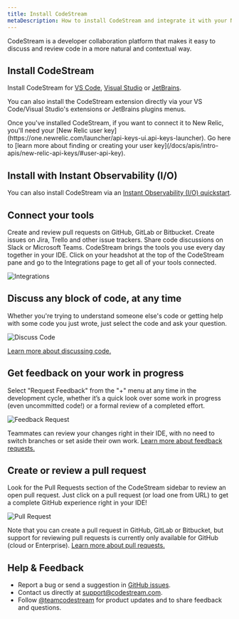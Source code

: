 ```yaml
---
title: Install CodeStream
metaDescription: How to install CodeStream and integrate it with your New Relic account.
---
```


CodeStream is a developer collaboration platform that makes it easy to discuss and review code in a more natural and contextual way. 

## Install CodeStream

Install CodeStream for [VS Code](https://marketplace.visualstudio.com/items?itemName=CodeStream.codestream), [Visual Studio](https://marketplace.visualstudio.com/items?itemName=CodeStream.codestream-vs) or [JetBrains](https://plugins.jetbrains.com/plugin/12206-codestream).

You can also install the CodeStream extension directly via your VS Code/Visual Studio's extensions or JetBrains plugins menus.

<Callout variant="tip">
Once you've installed CodeStream, if you want to connect it to New Relic, you'll need your [New Relic user key](https://one.newrelic.com/launcher/api-keys-ui.api-keys-launcher). Go here to [learn more about finding or creating your user key](/docs/apis/intro-apis/new-relic-api-keys/#user-api-key).
</Callout>

## Install with Instant Observability (I/O)

You can also install CodeStream via an [Instant Observability (I/O) quickstart](https://developer.newrelic.com/instant-observability/).

## Connect your tools

Create and review pull requests on GitHub, GitLab or Bitbucket. Create issues on
Jira, Trello and other issue trackers. Share code discussions on Slack or
Microsoft Teams. CodeStream brings the tools you use every day together in your
IDE. Click on your headshot at the top of the CodeStream pane and go to the
Integrations page to get all of your tools connected.

![Integrations](/assets/images/QS-Integrations.png)

## Discuss any block of code, at any time

Whether you're trying to understand someone else's code or getting help with
some code you just wrote, just select the code and ask your question.

![Discuss Code](/assets/images/QS-DiscussCode1.png)

[Learn more about discussing code.](../workflow/discuss-code)

## Get feedback on your work in progress

Select "Request Feedback" from the "+" menu at any time in the development
cycle, whether it’s a quick look over some work in progress (even uncommitted
code!) or a formal review of a completed effort.

![Feedback Request](/assets/images/QS-FeedbackRequest.png)

Teammates can review your changes right in their IDE, with no need to switch
branches or set aside their own work. [Learn more about feedback
requests.](../workflow/feedback-requests)

## Create or review a pull request

Look for the Pull Requests section of the CodeStream sidebar to review an open
pull request. Just click on a pull request (or load one from URL) to get a
complete GitHub experience right in your IDE!

![Pull Request](/assets/images/QS-PullRequest.png)

Note that you can create a pull request in GitHub, GitLab or Bitbucket, but
support for reviewing pull requests is currently only available for GitHub
(cloud or Enterprise). [Learn more about pull requests.](../workflow/pull-requests)

## Help & Feedback

* Report a bug or send a suggestion in [GitHub issues](https://github.com/TeamCodeStream/CodeStream/issues).
* Contact us directly at [support@codestream.com](mailto:support@codestream.com).
* Follow [@teamcodestream](http://twitter.com/teamcodestream) for product updates and to share feedback and questions.